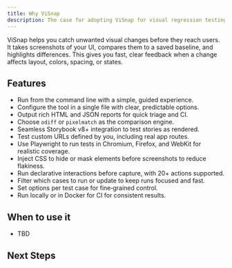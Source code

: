 ```yaml
---
title: Why ViSnap
description: The case for adopting ViSnap for visual regression testing
---
```


ViSnap helps you catch unwanted visual changes before they reach users. It takes screenshots of your UI, compares them to a saved baseline, and highlights differences. This gives you fast, clear feedback when a change affects layout, colors, spacing, or states.

## Features

- Run from the command line with a simple, guided experience.
- Configure the tool in a single file with clear, predictable options.
- Output rich HTML and JSON reports for quick triage and CI.
- Choose `odiff` or `pixelmatch` as the comparison engine.
- Seamless Storybook v8+ integration to test stories as rendered.
- Test custom URLs defined by you, including real app routes.
- Use Playwright to run tests in Chromium, Firefox, and WebKit for realistic coverage.
- Inject CSS to hide or mask elements before screenshots to reduce flakiness.
- Run declarative interactions before capture, with 20+ actions supported.
- Filter which cases to run or update to keep runs focused and fast.
- Set options per test case for fine‑grained control.
- Run locally or in Docker for CI for consistent results.

## When to use it

- TBD

## Next Steps
